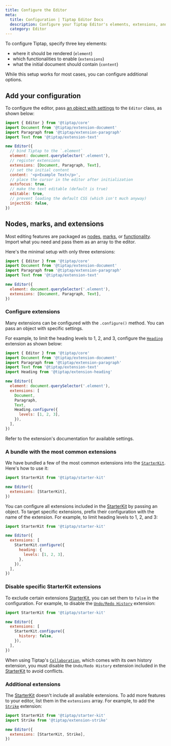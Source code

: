 ```yaml
---
title: Configure the Editor
meta:
  title: Configuration | Tiptap Editor Docs
  description: Configure your Tiptap Editor's elements, extensions, and content settings. Learn more in our documentation!
  category: Editor
---
```


To configure Tiptap, specify three key elements:

- where it should be rendered (`element`)
- which functionalities to enable (`extensions`)
- what the initial document should contain (`content`)

While this setup works for most cases, you can configure additional options.

## Add your configuration

To configure the editor, pass [an object with settings](/3.x/editor/api/editor) to the `Editor` class, as shown below:

```js
import { Editor } from '@tiptap/core'
import Document from '@tiptap/extension-document'
import Paragraph from '@tiptap/extension-paragraph'
import Text from '@tiptap/extension-text'

new Editor({
  // bind Tiptap to the `.element`
  element: document.querySelector('.element'),
  // register extensions
  extensions: [Document, Paragraph, Text],
  // set the initial content
  content: '<p>Example Text</p>',
  // place the cursor in the editor after initialization
  autofocus: true,
  // make the text editable (default is true)
  editable: true,
  // prevent loading the default CSS (which isn't much anyway)
  injectCSS: false,
})
```

## Nodes, marks, and extensions

Most editing features are packaged as [nodes](/3.x/editor/extensions/nodes), [marks](/3.x/editor/extensions/marks), or [functionality](/3.x/editor/extensions/functionality). Import what you need and pass them as an array to the editor.

Here's the minimal setup with only three extensions:

```js
import { Editor } from '@tiptap/core'
import Document from '@tiptap/extension-document'
import Paragraph from '@tiptap/extension-paragraph'
import Text from '@tiptap/extension-text'

new Editor({
  element: document.querySelector('.element'),
  extensions: [Document, Paragraph, Text],
})
```

### Configure extensions

Many extensions can be configured with the `.configure()` method. You can pass an object with specific settings.

For example, to limit the heading levels to 1, 2, and 3, configure the [`Heading`](/3.x/editor/extensions/nodes/heading) extension as shown below:

```js
import { Editor } from '@tiptap/core'
import Document from '@tiptap/extension-document'
import Paragraph from '@tiptap/extension-paragraph'
import Text from '@tiptap/extension-text'
import Heading from '@tiptap/extension-heading'

new Editor({
  element: document.querySelector('.element'),
  extensions: [
    Document,
    Paragraph,
    Text,
    Heading.configure({
      levels: [1, 2, 3],
    }),
  ],
})
```

Refer to the extension's documentation for available settings.

### A bundle with the most common extensions

We have bundled a few of the most common extensions into the [`StarterKit`](/3.x/editor/extensions/functionality/starterkit). Here's how to use it:

```js
import StarterKit from '@tiptap/starter-kit'

new Editor({
  extensions: [StarterKit],
})
```

You can configure all extensions included in the [StarterKit](/3.x/editor/extensions/functionality/starterkit) by passing an object. To target specific extensions, prefix their configuration with the name of the extension. For example, to limit heading levels to 1, 2, and 3:

```js
import StarterKit from '@tiptap/starter-kit'

new Editor({
  extensions: [
    StarterKit.configure({
      heading: {
        levels: [1, 2, 3],
      },
    }),
  ],
})
```

### Disable specific StarterKit extensions

To exclude certain extensions [StarterKit](/3.x/editor/extensions/functionality/starterkit), you can set them to `false` in the configuration. For example, to disable the [`Undo/Redo History`](/3.x/editor/extensions/functionality/undo-redo) extension:

```js
import StarterKit from '@tiptap/starter-kit'

new Editor({
  extensions: [
    StarterKit.configure({
      history: false,
    }),
  ],
})
```

When using Tiptap's [`Collaboration`](/3.x/editor/extensions/functionality/collaboration), which comes with its own history extension, you must disable the `Undo/Redo History` extension included in the [StarterKit](/3.x/editor/extensions/functionality/starterkit) to avoid conflicts.

### Additional extensions

The [StarterKit](/3.x/editor/extensions/functionality/starterkit) doesn't include all available extensions. To add more features to your editor, list them in the `extensions` array. For example, to add the [`Strike`](/3.x/editor/extensions/marks/strike) extension:

```js
import StarterKit from '@tiptap/starter-kit'
import Strike from '@tiptap/extension-strike'

new Editor({
  extensions: [StarterKit, Strike],
})
```
